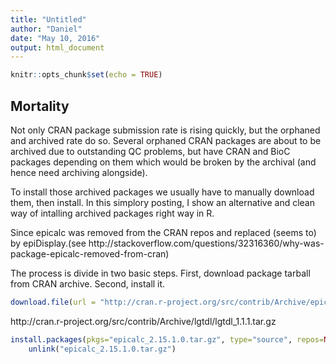 ```yaml
---
title: "Untitled"
author: "Daniel"
date: "May 10, 2016"
output: html_document
---
```


```r
knitr::opts_chunk$set(echo = TRUE)
```

## Mortality 

Not only CRAN package submission rate is rising quickly, but the orphaned and archived rate do so.
Several orphaned CRAN packages are about to be archived due to outstanding QC problems, but have CRAN and BioC packages depending on them which would be broken by the archival (and hence need archiving alongside).

To install those archived packages we usually have to manually download them, then install. 
In this simplory posting, I show an alternative and clean way of intalling archived packages right way in R.


Since epicalc was removed from the CRAN repos and replaced (seems to) by epiDisplay.(see http://stackoverflow.com/questions/32316360/why-was-package-epicalc-removed-from-cran) 

The process is divide in two basic steps. First, download package tarball from CRAN archive. Second, install it.

```r
download.file(url = "http://cran.r-project.org/src/contrib/Archive/epicalc/epicalc_2.15.1.0.tar.gz", destfile = "epicalc_2.15.1.0.tar.gz")
```

http://cran.r-project.org/src/contrib/Archive/lgtdl/lgtdl_1.1.1.tar.gz

```r
install.packages(pkgs="epicalc_2.15.1.0.tar.gz", type="source", repos=NULL)
    unlink("epicalc_2.15.1.0.tar.gz")
```    
